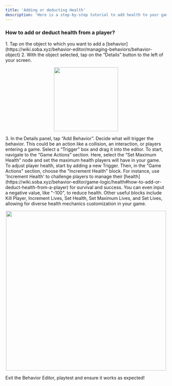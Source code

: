 ```yaml
---
title: 'Adding or deducting Health'
description: 'Here is a step-by-step tutorial to add health to your game'
---
```


### How to add or deduct health from a player?

<Steps>
  <Step title="First Step">
<Accordion title="The basics for all behaviors">
   1. Tap on the object to which you want to add a [behavior](https://wiki.soba.xyz/behavior-editor/managing-behaviors/behavior-object)
    2. With the object selected, tap on the “Details” button to the left of your screen.
    <p align="center">
      <img width="200" noZoom src="https://i.imgur.com/jMSZzP8.png" /> </p>
    3. In the Details panel, tap “Add Behavior”.

</Accordion>
  </Step>
  <Step title="Second Step">
Decide what will trigger the behavior. This could be an action like a collision, an interaction, or players entering a game. Select a “Trigger” box and drag it into the editor. 
 </Step>
  <Step title="Third Step">
To start, navigate to the “Game Actions” section. Here, select the “Set Maximum Health” node and set the maximum health players will have in your game.
 </Step>
<Step title="Fourth Step">
To adjust player health, start by adding a new Trigger. Then, in the "Game Actions" section, choose the "Increment Health" block. For instance, use 'Increment Health' to challenge players to manage their [health](https://wiki.soba.xyz/behavior-editor/game-logic/health#how-to-add-or-deduct-health-from-a-player) for survival and success. You can even input a negative value, like "-100", to reduce health. Other useful blocks include Kill Player, Increment Lives, Set Health, Set Maximum Lives, and Set Lives, allowing for diverse health mechanics customization in your game.
  <Accordion title="Behavior Image">
    <p align="center">
      <img width="500" noZoom src="https://i.imgur.com/8DqvFsd.png" />
      </p>
  </Accordion>
  </Step>
<Step title="Fifth Step">
Exit the Behavior Editor, playtest and ensure it works as expected!
</Step>
</Steps>
